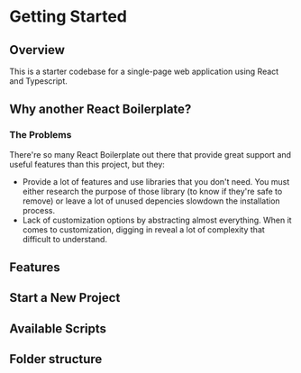 # Getting Started

## Overview

This is a starter codebase for a single-page web application using React and Typescript.

## Why another React Boilerplate?

### The Problems

There're so many React Boilerplate out there that provide great support and useful features than this project, but they:

- Provide a lot of features and use libraries that you don't need. You must either research the purpose of those library (to know if they're safe to remove) or leave a lot of unused depencies slowdown the installation process.
- Lack of customization options by abstracting almost everything. When it comes to customization, digging in reveal a lot of complexity that difficult to understand.

## Features

## Start a New Project

## Available Scripts

## Folder structure